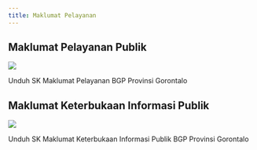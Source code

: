 ```yaml
---
title: Maklumat Pelayanan
---
```

## Maklumat Pelayanan Publik

<Frame caption="Wujud komitmen kami dalam memberikan pelayanan yang prima kepada pengguna layanan">
  <img src="/images/maklumat-pelayanan.jpg" />
</Frame>

Unduh SK Maklumat Pelayanan BGP Provinsi Gorontalo

## Maklumat Keterbukaan Informasi Publik

<Frame caption="Wujud komitmen kami dalam memberikan akses informasi yang mudah dan akurat kepada masyarakat">
  <img src="/images/maklumat-pelayanan-informasi-publik.jpg" />
</Frame>

Unduh SK Maklumat Keterbukaan Informasi Publik BGP Provinsi Gorontalo
